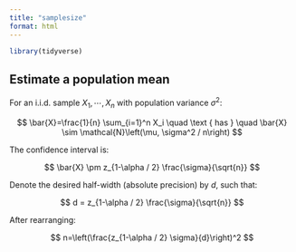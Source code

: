 ```yaml
---
title: "samplesize"
format: html
---
```


```r
library(tidyverse)
```


## Estimate a population mean

For an i.i.d. sample $X_1, \cdots, X_n$ with population variance $\sigma^2$:

$$
\bar{X}=\frac{1}{n} \sum_{i=1}^n X_i \quad \text { has } \quad \bar{X} \sim \mathcal{N}\left(\mu, \sigma^2 / n\right)
$$

The confidence interval is:

$$
\bar{X} \pm z_{1-\alpha / 2} \frac{\sigma}{\sqrt{n}}
$$

Denote the desired half-width (absolute precision) by $d$, such that:

$$
d = z_{1-\alpha / 2} \frac{\sigma}{\sqrt{n}}
$$

After rearranging:

$$
n=\left(\frac{z_{1-\alpha / 2} \sigma}{d}\right)^2
$$


